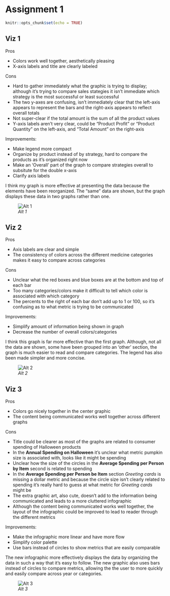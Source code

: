 # Assignment 1

```r
knitr::opts_chunk$set(echo = TRUE)
```

## Viz 1


Pros

* Colors work well together, aesthetically pleasing
* X-axis labels and title are clearly labeled

Cons

* Hard to gather immediately what the graphic is trying to display; although it's trying to compare sales stategies it isn't immediate which strategy is the most successful or least successful
* The two y-axes are confusing, isn't immediately clear that the left-axis appears to represent the bars and the right-axis appears to reflect overall totals
* Not super-clear if the total amount is the sum of all the product values
* Y-axis labels aren't very clear, could be "Product Profit" or "Product Quantity" on the left-axis, and "Total Amount" on the right-axis


Improvements:

* Make legend more compact
* Organize by product instead of by strategy, hard to compare the products as it's organized right now
* Make an 'Overall' part of the graph to compare strategies overall to subsitute for the double x-axis
* Clarify axis labels

I think my graph is more effective at presenting the data because the elements have been reorganized. The "same" data are shown, but the graph displays these data in two graphs rather than one.

![*Alt 1*](https://github.com/jholmesMPR/d3-training/blob/master/src/materials/Week%201/Assignment/Alt%201.png) 

## Viz 2

Pros

* Axis labels are clear and simple
* The consistency of colors across the different medicine categories makes it easy to compare across categories

Cons

* Unclear what the red boxes and blue boxes are at the bottom and top of each bar
* Too many categories/colors make it difficult to tell which color is associated with which category
* The percents to the right of each bar don't add up to 1 or 100, so it's confusing as to what metric is trying to be communicated

Improvements:

* Simplify amount of information being shown in graph
* Decrease the number of overall colors/categories

I think this graph is far more effective than the first graph. Although, not all the data are shown, some have been grouped into an 'other' section, the graph is much easier to read and compare categories. The legend has also been made simpler and more concise. 

![*Alt 2*](https://github.com/jholmesMPR/d3-training/blob/master/src/materials/Week%201/Assignment/Alt%202.png) 

## Viz 3

Pros

* Colors go nicely together in the center graphic
* The content being communicated works well together across different graphs

Cons

* Title could be clearer as most of the graphs are related to consumer spending of Halloween products
* In the **Annual Spending on Halloween** it's unclear what metric pumpkin size is associated with, looks like it might be spending
* Unclear how the size of the circles in the **Average Spending per Person by Item** second is related to spending 
* In the **Average Spending per Person be Item** section *Greeting cards* is missing a dollar metric and because the circle size isn't clearly related to spending it's really hard to guess at what metric for *Greeting cards* might be
* The extra graphic art, also cute, doesn't add to the information being communicated and leads to a more cluttered infographic
* Although the content being communicated works well together, the layout of the infographic could be improved to lead to reader through the different metrics

Improvements:

* Make the infographic more linear and have more flow
* Simplify color palette
* Use bars instead of circles to show metrics that are easily comparable

The new infographic more effectively displays the data by organizing the data in such a way that it's easy to follow. The new graphic also uses bars instead of circles to compare metrics, allowing the the user to more quickly and easily compare across year or categories. 

![*Alt 3*](https://github.com/jholmesMPR/d3-training/blob/master/src/materials/Week%201/Assignment/Alt%203.png) 

